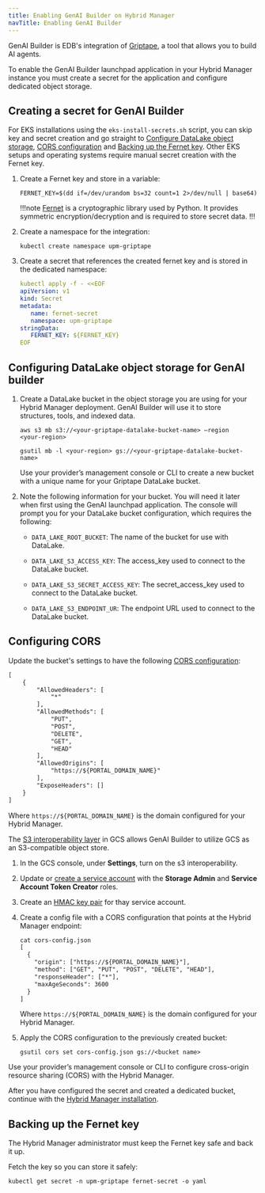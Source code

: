 ```yaml
---
title: Enabling GenAI Builder on Hybrid Manager
navTitle: Enabling GenAI Builder
---
```


GenAI Builder is EDB's integration of [Griptape](https://www.griptape.ai/), a tool that allows you to build AI agents.

To enable the GenAI Builder launchpad application in your Hybrid Manager instance you must create a secret for the application and configure dedicated object storage.

## Creating a secret for GenAI Builder

For EKS installations using the `eks-install-secrets.sh` script, you can skip key and secret creation and go straight to [Configure DataLake object storage](#configuring-datalake-object-storage-for-genai-builder), [CORS configuration](#configuring-cors) and [Backing up the Fernet key](#backing-up-the-fernet-key). Other EKS setups and operating systems require manual secret creation with the Fernet key.

1.  Create a Fernet key and store in a variable: 

    ```shell
    FERNET_KEY=$(dd if=/dev/urandom bs=32 count=1 2>/dev/null | base64)
    ```

    !!!note
    [Fernet](https://github.com/fernet/spec/) is a cryptographic library used by Python. It provides symmetric encryption/decryption and is required to store secret data.
    !!!

1.  Create a namespace for the integration: 

    ```shell
    kubectl create namespace upm-griptape
    ```

1.  Create a secret that references the created fernet key and is stored in the dedicated namespace: 

    ```yaml
    kubectl apply -f - <<EOF
    apiVersion: v1
    kind: Secret
    metadata:
       name: fernet-secret
       namespace: upm-griptape
    stringData:
       FERNET_KEY: ${FERNET_KEY}
    EOF
    ```

## Configuring DataLake object storage for GenAI builder

1.  Create a DataLake bucket in the object storage you are using for your Hybrid Manager deployment. GenAI Builder will use it to store structures, tools, and indexed data.
 
    <TabContainer>
    <Tab title="AWS S3">
    
    ```shell
    aws s3 mb s3://<your-griptape-datalake-bucket-name> –region     <your-region>
    ```
    
    </Tab>
    
    <Tab title="Google Cloud Storage (GCS)">
    
    ```shell
    gsutil mb -l <your-region> gs://<your-griptape-datalake-bucket-name>
    ```
    
    </Tab>
    
    <Tab title="Other S3-compatible storage">
    
    Use your provider’s management console or CLI to create a new bucket with a unique name for your Griptape DataLake bucket.
    
    </Tab>
    </TabContainer>

1.  Note the following information for your bucket. You will need it later when first using the GenAI launchpad application. The console will prompt you for your DataLake bucket configuration, which requires the following: 

    - `DATA_LAKE_ROOT_BUCKET`: The name of the bucket for use with DataLake. 

    - `DATA_LAKE_S3_ACCESS_KEY`: The access_key used to connect to the DataLake bucket.

    - `DATA_LAKE_S3_SECRET_ACCESS_KEY`: The secret_access_key used to     connect to the DataLake bucket.
    
    - `DATA_LAKE_S3_ENDPOINT_UR`: The endpoint URL used to connect to the DataLake bucket.

## Configuring CORS

<TabContainer>
<Tab title="AWS S3">

Update the bucket's settings to have the following [CORS configuration](https://docs.aws.amazon.com/AmazonS3/latest/userguide/enabling-cors-examples.html):

```txt
[
    {
        "AllowedHeaders": [
            "*"
        ],
        "AllowedMethods": [
            "PUT",
            "POST",
            "DELETE",
            "GET",
            "HEAD"
        ],
        "AllowedOrigins": [
            "https://${PORTAL_DOMAIN_NAME}"
        ],
        "ExposeHeaders": []
    }
]
```

Where `https://${PORTAL_DOMAIN_NAME}` is the domain configured for your Hybrid Manager.

</Tab>
    
<Tab title="Google Cloud Storage (GCS)">

The [S3 interoperability layer](https://cloud.google.com/storage/docs/aws-simple-migration) in GCS allows GenAI Builder to utilize GCS as an S3-compatible object store.

1.  In the GCS console, under **Settings**, turn on the s3 interoperability. 

1.  Update or [create a service account](https://cloud.google.com/iam/docs/service-accounts-create#creating_a_service_account) with the **Storage Admin** and **Service Account Token Creator** roles. 

1.  Create an [HMAC key pair](https://cloud.google.com/storage/docs/authentication/managing-hmackeys#console) for thay service account.

1.  Create a config file with a CORS configuration that points at the Hybrid Manager endpoint:

    ```txt
    cat cors-config.json
    [
      {
        "origin": ["https://${PORTAL_DOMAIN_NAME}"],
        "method": ["GET", "PUT", "POST", "DELETE", "HEAD"],
        "responseHeader": ["*"],
        "maxAgeSeconds": 3600
      }
    ]
    ```
    
    Where `https://${PORTAL_DOMAIN_NAME}` is the domain configured for your Hybrid Manager.

1.  Apply the CORS configuration to the previously created bucket:
    
    ```shell
    gsutil cors set cors-config.json gs://<bucket name>
    ```

</Tab>
    
<Tab title="Other S3-compatible storage">

Use your provider’s management console or CLI to configure cross-origin resource sharing (CORS) with the Hybrid Manager.

</Tab>
</TabContainer>

After you have configured the secret and created a dedicated bucket, continue with the [Hybrid Manager installation](/edb-postgres-ai/hybrid-manager/install/).

## Backing up the Fernet key 

The Hybrid Manager administrator must keep the Fernet key safe and back it up.

Fetch the key so you can store it safely: 

```shell
kubectl get secret -n upm-griptape fernet-secret -o yaml
```

